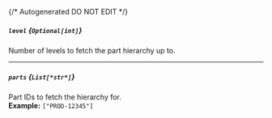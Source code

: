 {/* Autogenerated DO NOT EDIT  */}
##### `level` *{`Optional[int]`}*
Number of levels to fetch the part hierarchy up to.

---
##### `parts` *{`List[*str*]`}*
Part IDs to fetch the hierarchy for.
<br/>
**Example:** `["PROD-12345"]`


